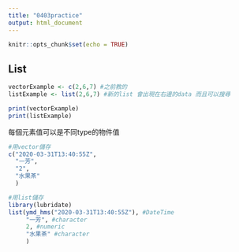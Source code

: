 ```yaml
---
title: "0403practice"
output: html_document
---
```


```r
knitr::opts_chunk$set(echo = TRUE)
```

## List
```r
vectorExample <- c(2,6,7) #之前教的
listExample <- list(2,6,7) #新的list 會出現在右邊的data 而且可以搜尋

print(vectorExample)
print(listExample)
```

每個元素值可以是不同type的物件值
```r
#用vector儲存
c("2020-03-31T13:40:55Z",
  "一芳",
  "2",
  "水果茶"
  )

#用list儲存
library(lubridate)
list(ymd_hms("2020-03-31T13:40:55Z"), #DateTime
     "一芳", #character
     2, #numeric
     "水果茶" #character
     )
```

